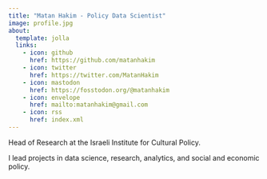 ```yaml
---
title: "Matan Hakim - Policy Data Scientist"
image: profile.jpg
about:
  template: jolla
  links:
    - icon: github
      href: https://github.com/matanhakim
    - icon: twitter
      href: https://twitter.com/MatanHakim
    - icon: mastodon
      href: https://fosstodon.org/@matanhakim
    - icon: envelope
      href: mailto:matanhakim@gmail.com
    - icon: rss
      href: index.xml
---
```


Head of Research at the Israeli Institute for Cultural Policy.

I lead projects in data science, research, analytics, and social and economic policy.
